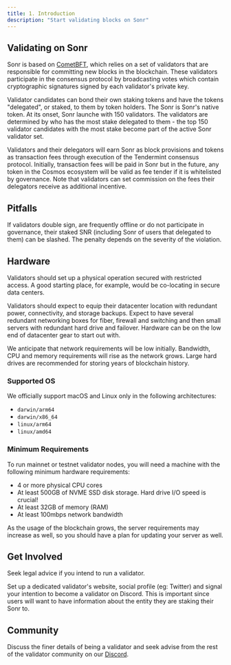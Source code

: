 ```yaml
---
title: 1. Introduction
description: "Start validating blocks on Sonr"
---
```


## Validating on Sonr

Sonr is based on [CometBFT](https://github.com/cometbft/cometbft),
which relies on a set of validators that are responsible for committing new blocks in the blockchain. These validators
participate in the consensus protocol by broadcasting votes which contain cryptographic signatures signed by each
validator's private key.

Validator candidates can bond their own staking tokens and have the tokens "delegated", or staked, to them by token
holders. The Sonr is Sonr's native token. At its onset, Sonr launche with 150 validators. The validators are
determined by who has the most stake delegated to them - the top 150 validator candidates with the most stake
become part of the active Sonr validator set.

Validators and their delegators will earn Sonr as block provisions and tokens as transaction fees through execution of
the Tendermint consensus protocol. Initially, transaction fees will be paid in Sonr but in the future, any token in the
Cosmos ecosystem will be valid as fee tender if it is whitelisted by governance. Note that validators can set commission
on the fees their delegators receive as additional incentive.

## Pitfalls

If validators double sign, are frequently offline or do not participate in governance, their staked SNR (including
Sonr of users that delegated to them) can be slashed. The penalty depends on the severity of the violation.

## Hardware

Validators should set up a physical operation secured with restricted access. A good starting place, for example,
would be co-locating in secure data centers.

Validators should expect to equip their datacenter location with redundant power, connectivity, and storage backups.
Expect to have several redundant networking boxes for fiber, firewall and switching and then small servers with redundant
hard drive and failover. Hardware can be on the low end of datacenter gear to start out with.

We anticipate that network requirements will be low initially. Bandwidth, CPU and memory requirements will rise as
the network grows. Large hard drives are recommended for storing years of blockchain history.

### Supported OS

We officially support macOS and Linux only in the following architectures:

- `darwin/arm64`
- `darwin/x86_64`
- `linux/arm64`
- `linux/amd64`

### Minimum Requirements

To run mainnet or testnet validator nodes, you will need a machine with the following minimum hardware requirements:

- 4 or more physical CPU cores
- At least 500GB of NVME SSD disk storage. Hard drive I/O speed is crucial!
- At least 32GB of memory (RAM)
- At least 100mbps network bandwidth

As the usage of the blockchain grows, the server requirements may increase as well, so you should have a plan for
updating your server as well.

## Get Involved

<Callout>Seek legal advice if you intend to run a validator.</Callout>

Set up a dedicated validator's website, social profile (eg: Twitter) and signal your intention to become a validator on
Discord. This is important since users will want to have information about the entity they are staking their Sonr to.

## Community

Discuss the finer details of being a validator and seek advise from the rest of the validator community on our
[Discord](https://discord.gg/Sonr).
